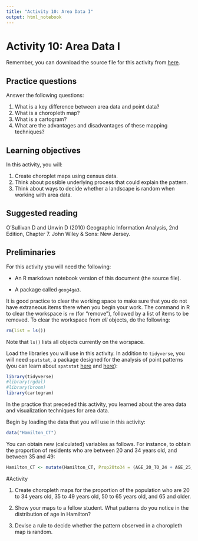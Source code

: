 ```yaml
---
title: "Activity 10: Area Data I"
output: html_notebook
---
```


# Activity 10: Area Data I

Remember, you can download the source file for this activity from [here](https://github.com/paezha/Spatial-Statistics-Course).

## Practice questions

Answer the following questions:

1. What is a key difference between area data and point data?
2. What is a choropleth map?
3. What is a cartogram?
4. What are the advantages and disadvantages of these mapping techniques?

## Learning objectives

In this activity, you will:

1. Create choroplet maps using census data.
2. Think about possible underlying process that could explain the pattern.
3. Think about ways to decide whether a landscape is random when working with area data.

## Suggested reading

O'Sullivan D and Unwin D (2010) Geographic Information Analysis, 2nd Edition, Chapter 7. John Wiley & Sons: New Jersey.

## Preliminaries

For this activity you will need the following:

* An R markdown notebook version of this document (the source file).

* A package called `geog4ga3`.

It is good practice to clear the working space to make sure that you do not have extraneous items there when you begin your work. The command in R to clear the workspace is `rm` (for "remove"), followed by a list of items to be removed. To clear the workspace from _all_ objects, do the following:
```r
rm(list = ls())
```

Note that `ls()` lists all objects currently on the worspace.

Load the libraries you will use in this activity. In addition to `tidyverse`, you will need `spatstat`, a package designed for the analysis of point patterns (you can learn about `spatstat` [here](https://cran.r-project.org/web/packages/spatstat/vignettes/getstart.pdf) and [here](http://spatstat.org/resources/spatstatJSSpaper.pdf)):
```r
library(tidyverse)
#library(rgdal)
#library(broom)
library(cartogram)
```

In the practice that preceded this activity, you learned about the area data and visualization techniques for area data.

Begin by loading the data that you will use in this activity:
```r
data("Hamilton_CT")
```

You can obtain new (calculated) variables as follows. For instance, to obtain the proportion of residents who are between 20 and 34 years old, and between 35 and 49:
```r
Hamilton_CT <- mutate(Hamilton_CT, Prop20to34 = (AGE_20_TO_24 + AGE_25_TO_29 + AGE_30_TO_34)/POPULATION, Prop35to49 = (AGE_35_TO_39 + AGE_40_TO_44 + AGE_45_TO_49)/POPULATION)
```


#Activity

1. Create choropleth maps for the proportion of the population who are 20 to 34 years old, 35 to 49 years old, 50 to 65 years old, and 65 and older. 

2. Show your maps to a fellow student. What patterns do you notice in the distribution of age in Hamilton?

3. Devise a rule to decide whether the pattern observed in a choropleth map is random.